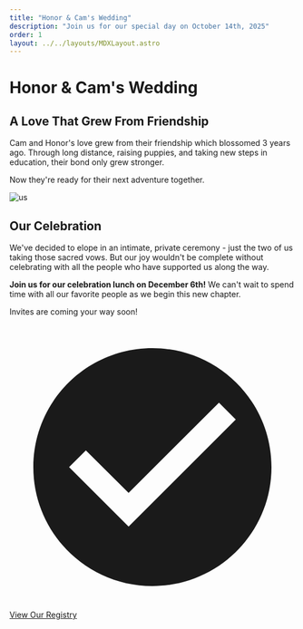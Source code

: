 ```yaml
---
title: "Honor & Cam's Wedding"
description: "Join us for our special day on October 14th, 2025"
order: 1
layout: ../../layouts/MDXLayout.astro
---
```


# Honor & Cam's Wedding

## A Love That Grew From Friendship

Cam and Honor's love grew from their friendship which blossomed 3 years ago. Through long distance, raising puppies, and taking new steps in education, their bond only grew stronger.

Now they're ready for their next adventure together.

![us](/IMG_20240817_095656174.jpg)

## Our Celebration

We've decided to elope in an intimate, private ceremony - just the two of us taking those sacred vows. But our joy wouldn't be complete without celebrating with all the people who have supported us along the way.

**Join us for our celebration lunch on December 6th!** We can't wait to spend time with all our favorite people as we begin this new chapter.

Invites are coming your way soon!

<div class="my-8 sm:my-12 text-center">
  <a href="https://www.myregistry.com/wedding-registry/honor-silvius-and-cam-hilliard-olympia-wa/4984570/giftlist" 
     target="_blank" 
     rel="noopener noreferrer"
     class="magnetic-btn inline-block px-6 sm:px-8 md:px-12 py-4 sm:py-5 md:py-6 rounded-full no-underline"
     onmousemove="magneticHover(event, this)"
     onmouseleave="magneticReset(this)">
    <span class="btn-content font-bold text-lg sm:text-xl text-foreground uppercase tracking-wide gap-3">
      <svg class="w-6 h-6" viewBox="0 0 24 24" fill="currentColor">
        <path d="M12 2C6.48 2 2 6.48 2 12s4.48 10 10 10 10-4.48 10-10S17.52 2 12 2zm-2 15l-5-5 1.41-1.41L10 14.17l7.59-7.59L19 8l-9 9z"/>
      </svg>
      <span>View Our Registry</span>
    </span>
  </a>
</div>
